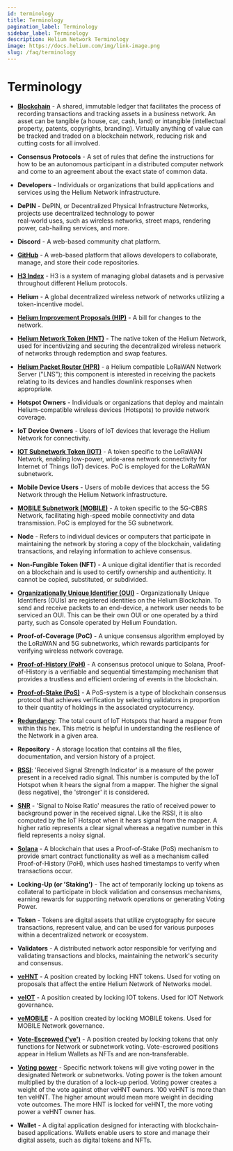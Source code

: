 ```yaml
---
id: terminology
title: Terminology
pagination_label: Terminology
sidebar_label: Terminology
description: Helium Network Terminology
image: https://docs.helium.com/img/link-image.png
slug: /faq/terminology
---
```


# Terminology

- [**Blockchain**](https://www.blockchain-council.org/guide/blockchain-guide-everything-you-need-to-know/) -
  A shared, immutable ledger that facilitates the process of recording transactions and tracking
  assets in a business network. An asset can be tangible (a house, car, cash, land) or intangible
  (intellectual property, patents, copyrights, branding). Virtually anything of value can be tracked
  and traded on a blockchain network, reducing risk and cutting costs for all involved.

- **Consensus Protocols** - A set of rules that define the instructions for how to be an autonomous
  participant in a distributed computer network and come to an agreement about the exact state of
  common data.

- **Developers** - Individuals or organizations that build applications and services using the
  Helium Network infrastructure.

- **DePIN** - DePIN, or Decentralized Physical Infrastructure Networks, projects use decentralized
  technology to power  
  real-world uses, such as wireless networks, street maps, rendering power, cab-hailing services,
  and more.

- **Discord** - A web-based community chat platform.

- [**GitHub**](https://github.com/) - A web-based platform that allows developers to collaborate,
  manage, and store their code repositories.

- [**H3 Index**](https://h3geo.org/docs/) - H3 is a system of managing global datasets and is
  pervasive throughout different Helium protocols.

- **Helium** - A global decentralized wireless network of networks utilizing a token-incentive
  model.

- [**Helium Improvement Proposals (HIP)**](https://github.com/helium/HIP) - A bill for changes to
  the network.

- [**Helium Network Token (HNT)**](/tokens/hnt-token/) - The native token of the Helium Network,
  used for incentivizing and securing the decentralized wireless network of networks through
  redemption and swap features.

- [**Helium Packet Router (HPR)**](/iot/setup-a-packet-forwarder#packet-forwarder-architecture) - a
  Helium compatible LoRaWAN Network Server ("LNS"); this component is interested in receiving the
  packets relating to its devices and handles downlink responses when appropriate.

- **Hotspot Owners** - Individuals or organizations that deploy and maintain Helium-compatible
  wireless devices (Hotspots) to provide network coverage.

- **IoT Device Owners** - Users of IoT devices that leverage the Helium Network for connectivity.

- [**IOT Subnetwork Token (IOT)**](/tokens/iot-token) - A token specific to the LoRaWAN Network,
  enabling low-power, wide-area network connectivity for Internet of Things (IoT) devices. PoC is
  employed for the LoRaWAN subnetwork.

- **Mobile Device Users** - Users of mobile devices that access the 5G Network through the Helium
  Network infrastructure.

- [**MOBILE Subnetwork (MOBILE)**](/tokens/mobile-token) - A token specific to the 5G-CBRS Network,
  facilitating high-speed mobile connectivity and data transmission. PoC is employed for the 5G
  subnetwork.

- **Node** - Refers to individual devices or computers that participate in maintaining the network
  by storing a copy of the blockchain, validating transactions, and relaying information to achieve
  consensus.

- **Non-Fungible Token (NFT)** - A unique digital identifier that is recorded on a blockchain and is
  used to certify ownership and authenticity. It cannot be copied, substituted, or subdivided.

- [**Organizationally Unique Identifier (OUI)**](/iot/lorawan-on-helium#organizationally-unique-identifier) -
  Organizationally Unique Identifiers (OUIs) are registered identities on the Helium Blockchain. To
  send and receive packets to an end-device, a network user needs to be serviced an OUI. This can be
  their own OUI or one operated by a third party, such as Console operated by Helium Foundation.

- **Proof-of-Coverage (PoC)** - A unique consensus algorithm employed by the LoRaWAN and 5G
  subnetworks, which rewards participants for verifying wireless network coverage.

- [**Proof-of-History (PoH)**](https://www.blockchain-council.org/blockchain/what-is-proof-of-history-and-how-does-it-work/) -
  A consensus protocol unique to Solana, Proof-of-History is a verifiable and sequential
  timestamping mechanism that provides a trustless and efficient ordering of events in the
  blockchain.

- [**Proof-of-Stake (PoS)**](https://www.blockchain-council.org/blockchain/proof-of-work-vs-proof-of-stake-beginners-guide/) -
  A PoS-system is a type of blockchain consensus protocol that achieves verification by selecting
  validators in proportion to their quantity of holdings in the associated cryptocurrency.

- [**Redundancy**](/iot/coverage-mapping#mappers-visualization): The total count of IoT Hotspots
  that heard a mapper from within this hex. This metric is helpful in understanding the resilience
  of the Network in a given area.

- **Repository** - A storage location that contains all the files, documentation, and version
  history of a project.

- [**RSSI**](/iot/coverage-mapping#mappers-visualization): 'Received Signal Strength Indicator' is a
  measure of the power present in a received radio signal. This number is computed by the IoT
  Hotspot when it hears the signal from a mapper. The higher the signal (less negative), the
  'stronger' it is considered.

- [**SNR**](/iot/coverage-mapping#mappers-visualization) - 'Signal to Noise Ratio' measures the
  ratio of received power to background power in the received signal. Like the RSSI, it is also
  computed by the IoT Hotspot when it hears signal from the mapper. A higher ratio represents a
  clear signal whereas a negative number in this field represents a noisy signal.

- [**Solana**](https://solana.com) - A blockchain that uses a Proof-of-Stake (PoS) mechanism to
  provide smart contract functionality as well as a mechanism called Proof-of-History (PoH), which
  uses hashed timestamps to verify when transactions occur.

- **Locking-Up (or 'Staking')** - The act of temporarily locking up tokens as collateral to
  participate in block validation and consensus mechanisms, earning rewards for supporting network
  operations or generating Voting Power.

- **Token** - Tokens are digital assets that utilize cryptography for secure transactions, represent
  value, and can be used for various purposes within a decentralized network or ecosystem.

- **Validators** - A distributed network actor responsible for verifying and validating transactions
  and blocks, maintaining the network's security and consensus.

- [**veHNT**](/governance/faq#what-is-vehnt) - A position created by locking HNT tokens. Used for
  voting on proposals that affect the entire Helium Network of Networks model.

- [**veIOT**](/governance/voting#veiot) - A position created by locking IOT tokens. Used for IOT
  Network governance.

- [**veMOBILE**](/governance/voting#vemobile) - A position created by locking MOBILE tokens. Used
  for MOBILE Network governance.

- [**Vote-Escrowed ('ve')**](/governance/voting#vote-escrowed-positions-as-nfts) - A position
  created by locking tokens that only functions for Network or subnetwork voting. Vote-escrowed
  positions appear in Helium Wallets as NFTs and are non-transferable.

- [**Voting power**](/governance/voting#voting-power) - Specific network tokens will give voting
  power in the designated Network or subnetworks. Voting power is the token amount multiplied by the
  duration of a lock-up period. Voting power creates a weight of the vote against other veHNT
  owners. 100 veHNT is more than ten veHNT. The higher amount would mean more weight in deciding
  vote outcomes. The more HNT is locked for veHNT, the more voting power a veHNT owner has.

- **Wallet** - A digital application designed for interacting with blockchain-based applications.
  Wallets enable users to store and manage their digital assets, such as digital tokens and NFTs.
